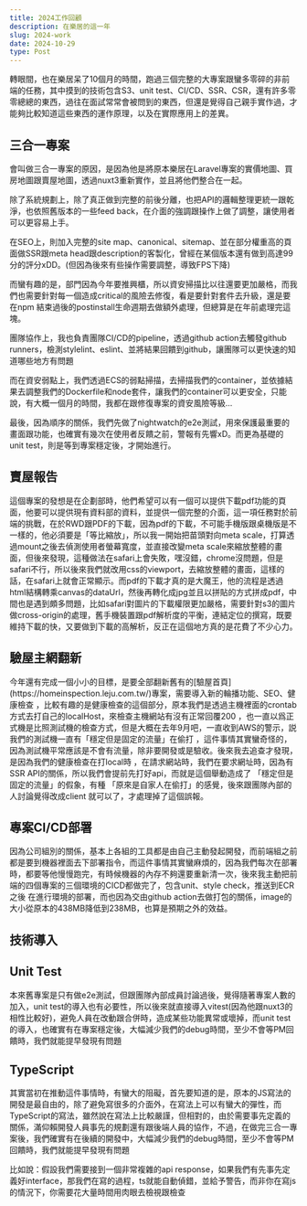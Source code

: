 ```yaml
---
title: 2024工作回顧
description: 在樂居的這一年
slug: 2024-work
date: 2024-10-29
type: Post
---
```


<p>轉眼間，也在樂居呆了10個月的時間，跑過三個完整的大專案跟蠻多零碎的非前端的任務，其中摸到的技術包含S3、unit test、CI/CD、SSR、CSR，還有許多零零總總的東西，過往在面試常常會被問到的東西，但還是覺得自己親手實作過，才能夠比較知道這些東西的運作原理，以及在實際應用上的差異。</p>

## 三合一專案
<p>會叫做三合一專案的原因，是因為他是將原本樂居在Laravel專案的實價地圖、買房地圖跟賣屋地圖，透過nuxt3重新實作，並且將他們整合在一起。</p>
<p>除了系統規劃上，除了真正做到完整的前後分離，也把API的邏輯整理更統一跟乾淨，也依照舊版本的一些feed back，在介面的強調跟操作上做了調整，讓使用者可以更容易上手。</p>
<p>在SEO上，則加入完整的site map、canonical、sitemap、並在部分權重高的頁面做SSR跟meta head跟description的客製化，曾經在某個版本還有做到高達99分的評分xDD。(但因為後來有些操作需要調整，導致FPS下降)</p>
<p>而蠻有趣的是，部門因為今年要推興櫃，所以資安掃描比以往還要更加嚴格，而我們也需要針對每一個造成critical的風險去修復，看是要針對套件去升級，還是要在npm 結束過後的postinstall生命週期去做額外處理，但總算是在年前處理完這塊。</p>
<p>團隊協作上，我也負責團隊CI/CD的pipeline，透過github action去觸發github runners，檢測stylelint、eslint、並將結果回饋到github，讓團隊可以更快速的知道哪些地方有問題</p>
<p>而在資安弱點上，我們透過ECS的弱點掃描，去掃描我們的container，並依據結果去調整我們的Dockerfile和node套件，讓我們的container可以更安全，只能說，有大概一個月的時間，我都在跟修復專案的資安風險等級...</p>
<p>最後，因為順序的關係，我們先做了nightwatch的e2e測試，用來保護最重要的畫面跟功能，也確實有幾次在使用者反饋之前，警報有先響xD。而更為基礎的unit test，則是等到專案穩定後，才開始進行。</p>

## 賣屋報告
<p>這個專案的發想是在企劃部時，他們希望可以有一個可以提供下載pdf功能的頁面，他要可以提供現有資料部的資料，並提供一個完整的介面，這一項任務對於前端的挑戰，在於RWD跟PDF的下載，因為pdf的下載，不可能手機版跟桌機版是不一樣的，他必須要是「等比縮放」，所以我一開始把苗頭對向meta scale，打算透過mount之後去偵測使用者螢幕寬度，並直接改變meta scale來縮放整體的畫面，但後來發現，這種做法在safari上會失敗，嘿沒錯，chrome沒問題，但是safari不行，所以後來我們就改用css的viewport，去縮放整體的畫面，這樣的話，在safari上就會正常顯示。而pdf的下載才真的是大魔王，他的流程是透過html結構轉乘canvas的dataUrl，然後再轉化成jpg並且以拼貼的方式拼成pdf，中間也是遇到頗多問題，比如safari對圖片的下載權限更加嚴格，需要針對s3的圖片做cross-origin的處理，舊手機裝置跟pdf解析度的平衡，連結定位的撰寫，既要維持下載的快，又要做到下載的高解析，反正在這個地方真的是花費了不少心力。</p>

## 驗屋主網翻新
<p>今年還有完成一個小小的目標，是要全部翻新舊有的[驗屋首頁](https://homeinspection.leju.com.tw/)專案，需要導入新的輪播功能、SEO、健康檢查
    ，比較有趣的是健康檢查的這個部分，原本我們是透過主機裡面的crontab方式去打自己的localHost，來檢查主機網站有沒有正常回覆200
    ，也一直以爲正式機是比照測試機的檢查方式，但是大概在去年9月吧，一直收到AWS的警示，説我們的測試機一直有「穩定但是固定的流量」在偷打
    ，這件事情其實蠻奇怪的，因為測試機平常應該是不會有流量，除非要開發或是驗收。後來我去追查才發現，是因為我們的健康檢查在打local時
    ，在請求網站時，我們在要求網址時，因為有SSR API的關係，所以我們會提前先打好api，而就是這個舉動造成了 「穩定但是固定的流量」的假象，有種 「原來是自家人在偷打」的感覺，後來跟團隊內部的人討論覺得改成client 就可以了，才處理掉了這個誤報。</p>

## 專案CI/CD部署
<p>因為公司組別的關係，基本上各組的工具都是由自己主動發起開發，而前端組之前都是要到機器裡面去下部署指令，而這件事情其實蠻麻煩的，因為我們每次在部署時，都要等他慢慢跑完，有時候機器的內存不夠還要重新清一次，後來我主動把前端的四個專案的三個環境的CICD都做完了，包含unit、style check，推送到ECR之後 在進行環境的部署，而也因為交由github action去做打包的關係，image的大小從原本的438MB降低到238MB，也算是預期之外的效益。</p>

## 技術導入
<h2>Unit Test</h2>
<p>本來舊專案是只有做e2e測試，但跟團隊內部成員討論過後，覺得隨著專案人數的加入，unit test的導入也有必要性，所以後來就直接導入vitest(因為他跟nuxt3的相性比較好)，避免人員在改動跟合併時，造成某些功能異常或壞掉，而unit test的導入，也確實有在專案穩定後，大幅減少我們的debug時間，至少不會等PM回饋時，我們就能提早發現有問題</p>

<h2>TypeScript</h2>
<p>其實當初在推動這件事情時，有蠻大的阻礙，首先要知道的是，原本的JS寫法的開發是最自由的，除了避免寫很多的介面外，在寫法上可以有蠻大的彈性，而TypeScript的寫法，雖然說在寫法上比較嚴謹，但相對的，由於需要事先定義的關係，滿仰賴開發人員事先的規劃還有跟後端人員的協作，不過，在做完三合一專案後，我們確實有在後續的開發中，大幅減少我們的debug時間，至少不會等PM回饋時，我們就能提早發現有問題</p>
<p>比如說：假設我們需要接到一個非常複雜的api response，如果我們有先事先定義好interface，那我們在寫的過程，ts就能自動偵錯，並給予警告，而非你在寫js的情況下，你需要花大量時間用肉眼去檢視跟檢查</p>
